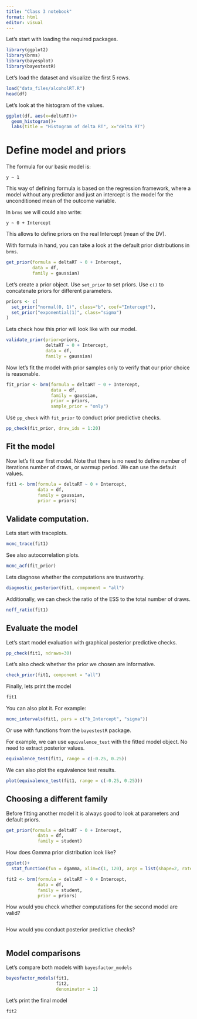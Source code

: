 ```yaml
---
title: "Class 3 notebook"
format: html
editor: visual
---
```


Let's start with loading the required packages.

```r
library(ggplot2)
library(brms)
library(bayesplot)
library(bayestestR)
```

Let's load the dataset and visualize the first 5 rows.

```r
load("data_files/alcoholRT.R")
head(df)
```

Let's look at the histogram of the values.

```r
ggplot(df, aes(x=deltaRT))+
  geom_histogram()+
  labs(title = "Histogram of delta RT", x="delta RT")
```

# Define model and priors

The formula for our basic model is:

```         
y ~ 1
```

This way of defining formula is based on the regression framework, where a model without any predictor and just an intercept is the model for the unconditioned mean of the outcome variable.

In `brms` we will could also write:

```         
y ~ 0 + Intercept
```

This allows to define priors on the real Intercept (mean of the DV).

With formula in hand, you can take a look at the default prior distributions in `brms`.

```r
get_prior(formula = deltaRT ~ 0 + Intercept,
          data = df,
          family = gaussian)
```

Let's create a prior object. Use `set_prior` to set priors. Use `c()` to concatenate priors for different parameters.

```r
priors <- c(
  set_prior("normal(0, 1)", class="b", coef="Intercept"),
  set_prior("exponential(1)", class="sigma")
)
```

Lets check how this prior will look like with our model.

```r
validate_prior(prior=priors,
               deltaRT ~ 0 + Intercept,
               data = df,
               family = gaussian)
```

Now let's fit the model with prior samples only to verify that our prior choice is reasonable.

```r
fit_prior <- brm(formula = deltaRT ~ 0 + Intercept,
                 data = df,
                 family = gaussian,
                 prior = priors,
                 sample_prior = "only")
```

Use `pp_check` with `fit_prior` to conduct prior predictive checks.

```r
pp_check(fit_prior, draw_ids = 1:20)
```

## Fit the model

Now let's fit our first model. Note that there is no need to define number of iterations number of draws, or warmup period. We can use the default values.

```r
fit1 <- brm(formula = deltaRT ~ 0 + Intercept,
            data = df,
            family = gaussian,
            prior = priors)
```

## Validate computation.

Lets start with traceplots.

```r
mcmc_trace(fit1)
```

See also autocorrelation plots.

```r
mcmc_acf(fit_prior)
```

Lets diagnose whether the computations are trustworthy.

```r
diagnostic_posterior(fit1, component = "all")
```

Additionally, we can check the ratio of the ESS to the total number of draws.

```r
neff_ratio(fit1)
```

## Evaluate the model

Let's start model evaluation with graphical posterior predictive checks.

```r
pp_check(fit1, ndraws=30)
```

Let's also check whether the prior we chosen are informative.

```r
check_prior(fit1, component = "all")
```

Finally, lets print the model

```r
fit1
```

You can also plot it. For example:

```r
mcmc_intervals(fit1, pars = c("b_Intercept", "sigma"))
```

Or use with functions from the `bayestestR` package.

For example, we can use `equivalence_test` with the fitted model object. No need to extract posterior values.

```r
equivalence_test(fit1, range = c(-0.25, 0.25))
```

We can also plot the equivalence test results.

```r
plot(equivalence_test(fit1, range = c(-0.25, 0.25)))
```

## Choosing a different family

Before fitting another model it is always good to look at parameters and default priors.

```r
get_prior(formula = deltaRT ~ 0 + Intercept,
            data = df,
            family = student)
```

How does Gamma prior distribution look like?

```r
ggplot()+
  stat_function(fun = dgamma, xlim=c(1, 120), args = list(shape=2, rate = .01))
```

```r
fit2 <- brm(formula = deltaRT ~ 0 + Intercept,
            data = df,
            family = student,
            prior = priors)
```

How would you check whether computations for the second model are valid?

```r

```

How would you conduct posterior predictive checks?

```r

```

## Model comparisons

Let's compare both models with `bayesfactor_models`

```r
bayesfactor_models(fit1, 
                   fit2, 
                   denominator = 1)
```

Let's print the final model

```r
fit2
```
